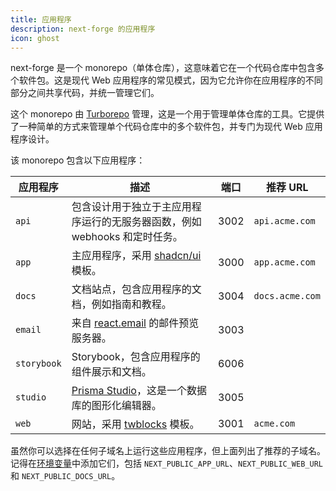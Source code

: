 ---
title: 应用程序
description: next-forge 的应用程序
icon: ghost
---

next-forge 是一个 monorepo（单体仓库），这意味着它在一个代码仓库中包含多个软件包。这是现代 Web 应用程序的常见模式，因为它允许你在应用程序的不同部分之间共享代码，并统一管理它们。

这个 monorepo 由 [Turborepo](https://turbo.build/repo) 管理，这是一个用于管理单体仓库的工具。它提供了一种简单的方式来管理单个代码仓库中的多个软件包，并专门为现代 Web 应用程序设计。

该 monorepo 包含以下应用程序：

| 应用程序    | 描述                                                                          | 端口 | 推荐 URL        |
| ----------- | ----------------------------------------------------------------------------- | ---- | --------------- |
| `api`       | 包含设计用于独立于主应用程序运行的无服务器函数，例如 webhooks 和定时任务。    | 3002 | `api.acme.com`  |
| `app`       | 主应用程序，采用 [shadcn/ui](https://ui.shadcn.com/) 模板。                   | 3000 | `app.acme.com`  |
| `docs`      | 文档站点，包含应用程序的文档，例如指南和教程。                                | 3004 | `docs.acme.com` |
| `email`     | 来自 [react.email](https://react.email/) 的邮件预览服务器。                   | 3003 |                 |
| `storybook` | Storybook，包含应用程序的组件展示和文档。                                     | 6006 |                 |
| `studio`    | [Prisma Studio](https://www.prisma.io/studio)，这是一个数据库的图形化编辑器。 | 3005 |                 |
| `web`       | 网站，采用 [twblocks](https://www.twblocks.com/) 模板。                       | 3001 | `acme.com`      |

虽然你可以选择在任何子域名上运行这些应用程序，但上面列出了推荐的子域名。记得在[环境变量](/env)中添加它们，包括 `NEXT_PUBLIC_APP_URL`、`NEXT_PUBLIC_WEB_URL` 和 `NEXT_PUBLIC_DOCS_URL`。
